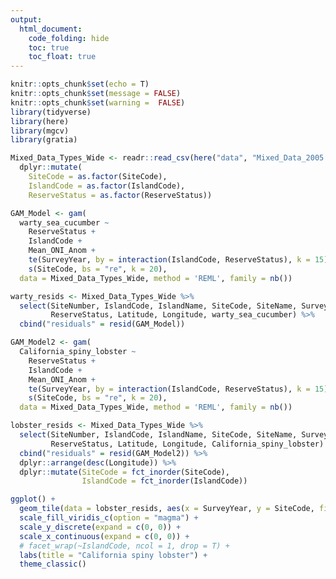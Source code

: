 ```yaml
---
output: 
  html_document:
    code_folding: hide
    toc: true
    toc_float: true
---
```

```r
knitr::opts_chunk$set(echo = T)
knitr::opts_chunk$set(message = FALSE)
knitr::opts_chunk$set(warning =  FALSE)
library(tidyverse)
library(here)
library(mgcv)
library(gratia)
```


```r
Mixed_Data_Types_Wide <- readr::read_csv(here("data", "Mixed_Data_2005.csv")) %>% 
  dplyr::mutate(
    SiteCode = as.factor(SiteCode),
    IslandCode = as.factor(IslandCode),
    ReserveStatus = as.factor(ReserveStatus)) 

GAM_Model <- gam(
  warty_sea_cucumber ~ 
    ReserveStatus +
    IslandCode + 
    Mean_ONI_Anom +
    te(SurveyYear, by = interaction(IslandCode, ReserveStatus), k = 15) + 
    s(SiteCode, bs = "re", k = 20),
  data = Mixed_Data_Types_Wide, method = 'REML', family = nb())

warty_resids <- Mixed_Data_Types_Wide %>% 
  select(SiteNumber, IslandCode, IslandName, SiteCode, SiteName, SurveyYear,
         ReserveStatus, Latitude, Longitude, warty_sea_cucumber) %>% 
  cbind("residuals" = resid(GAM_Model))

GAM_Model2 <- gam(
  California_spiny_lobster ~ 
    ReserveStatus +
    IslandCode + 
    Mean_ONI_Anom +
    te(SurveyYear, by = interaction(IslandCode, ReserveStatus), k = 15) + 
    s(SiteCode, bs = "re", k = 20),
  data = Mixed_Data_Types_Wide, method = 'REML', family = nb())

lobster_resids <- Mixed_Data_Types_Wide %>% 
  select(SiteNumber, IslandCode, IslandName, SiteCode, SiteName, SurveyYear,
         ReserveStatus, Latitude, Longitude, California_spiny_lobster) %>% 
  cbind("residuals" = resid(GAM_Model2)) %>% 
  dplyr::arrange(desc(Longitude)) %>% 
  dplyr::mutate(SiteCode = fct_inorder(SiteCode),
                IslandCode = fct_inorder(IslandCode))
```


```r
ggplot() +
  geom_tile(data = lobster_resids, aes(x = SurveyYear, y = SiteCode, fill = residuals)) +
  scale_fill_viridis_c(option = "magma") +
  scale_y_discrete(expand = c(0, 0)) +
  scale_x_continuous(expand = c(0, 0)) +
  # facet_wrap(~IslandCode, ncol = 1, drop = T) +
  labs(title = "California spiny lobster") +
  theme_classic()
  
```
















